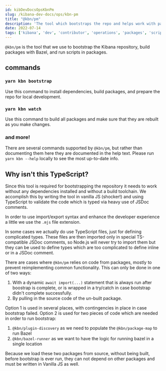 ```yaml
---
id: kibDevDocsOpsKbnPm
slug: /kibana-dev-docs/ops/kbn-pm
title: "@kbn/pm"
description: 'The tool which bootstraps the repo and helps work with packages'
date: 2022-07-14
tags: ['kibana', 'dev', 'contributor', 'operations', 'packages', 'scripts']
---
```


`@kbn/pm` is the tool that we use to bootstrap the Kibana repository, build packages with Bazel, and run scripts in packages.

## commands

### `yarn kbn bootstrap`

Use this command to install dependencies, build packages, and prepare the repo for local development.

### `yarn kbn watch`

Use this command to build all packages and make sure that they are rebuilt as you make changes.

### and more!

There are several commands supported by `@kbn/pm`, but rather than documenting them here they are documented in the help text. Please run `yarn kbn --help` locally to see the most up-to-date info.

## Why isn't this TypeScript?

Since this tool is required for bootstrapping the repository it needs to work without any dependencies installed and without a build toolchain. We accomplish this by writing the tool in vanilla JS (shocker!) and using TypeScript to validate the code which is typed via heavy use of JSDoc comments.

In order to use import/export syntax and enhance the developer experience a little we use the `.mjs` file extension.

In some cases we actually do use TypeScript files, just for defining complicated types. These files are then imported only in special TS-compatible JSDoc comments, so Node.js will never try to import them but they can be used to define types which are too complicated to define inline or in a JSDoc comment.

There are cases where `@kbn/pm` relies on code from packages, mostly to prevent reimplementing common functionality. This can only be done in one of two ways:

 1. With a dynamic `await import(...)` statement that is always run after boostrap is complete, or is wrapped in a try/catch in case bootstrap didn't complete successfully.
 2. By pulling in the source code of the un-built package.

Option 1 is used in several places, with contingencies in place in case bootstrap failed. Option 2 is used for two pieces of code which are needed in order to run bootstrap:

 1. `@kbn/plugin-discovery` as we need to populate the `@kbn/package-map` to run Bazel
 2. `@kbn/bazel-runner` as we want to have the logic for running bazel in a single location

Because we load these two packages from source, without being built, before bootstrap is ever run, they can not depend on other packages and must be written in Vanilla JS as well.